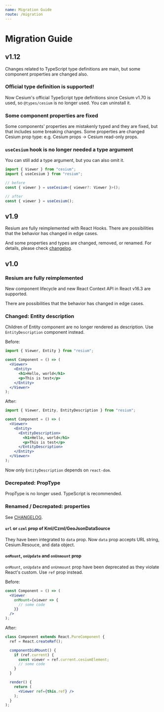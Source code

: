 ```yaml
---
name: Migration Guide
route: /migration
---
```


# Migration Guide

## v1.12

Changes related to TypeScript type definitions are main, but some component properties are changed also.

### Official type definition is supported!

Now Cesium's official TypeScript type definitions since Cesium v1.70 is used, so `@types/cesium` is no longer used. You can uninstall it.

### Some component properties are fixed

Some components' properties are mistakenly typed and they are fixed, but that includes some breaking changes. Some properties are changed Cesium prop type: e.g. Cesium props -> Cesium read-only props.

### `useCesium` hook is no longer needed a type argument

You can still add a type argument, but you can also omit it.

```ts
import { Viewer } from "cesium";
import { useCesium } from "resium";

// before
const { viewer } = useCesium<{ viewer?: Viewer }>();

// after
const { viewer } = useCesium();
```

## v1.9

Resium are fully reimplemented with React Hooks. There are possibilities that the behavior has changed in edge cases.

And some properties and types are changed, removed, or renamed. For details, please check [changelog](https://github.com/darwin-education/resium/tree/master/CHANGELOG.md).

## v1.0

### Resium are fully reimplemented

New component lifecycle and new React Context API in React v16.3 are supported.

There are possibilities that the behavior has changed in edge cases.

### Changed: Entity description

Children of Entity component are no longer rendered as description. Use `EntityDescription` component instead.

Before:

```jsx
import { Viewer, Entity } from "resium";

const Component = () => (
  <Viewer>
    <Entity>
      <h1>Hello, world</h1>
      <p>This is test</p>
    </Entity>
  </Viewer>
);
```

After:

```jsx
import { Viewer, Entity, EntityDescription } from "resium";

const Component = () => (
  <Viewer>
    <Entity>
      <EntityDescription>
        <h1>Hello, world</h1>
        <p>This is test</p>
      </EntityDescription>
    </Entity>
  </Viewer>
);
```

Now only `EntityDescription` depends on `react-dom`.

### Decrepated: PropType

PropType is no longer used. TypeScript is recommended.

### Renamed / Decrepated: properties

See [CHANGELOG](https://github.com/darwin-education/resium/tree/master/CHANGELOG.md).

#### `url` or `czml` prop of Kml/Czml/GeoJsonDataSource

They have been integrated to `data` prop. Now `data` prop accepts URL string, Cesium.Resouce, and data object.

#### `onMount`, `onUpdate` and `onUnmount` prop

`onMount`, `onUpdate` and `onUnmount` prop have been deprecated as they violate React's custom. Use `ref` prop instead.

Before:

```jsx
const Component = () => (
  <Viewer
    onMount={viewer => {
      // some code
    }}
  />
);
```

After:

```jsx
class Component extends React.PureComponent {
  ref = React.createRef();

  componentDidMount() {
    if (ref.current) {
      const viewer = ref.current.cesiumElement;
      // some code
    }
  }

  render() {
    return (
      <Viewer ref={this.ref} />
    );
  }
);
```

